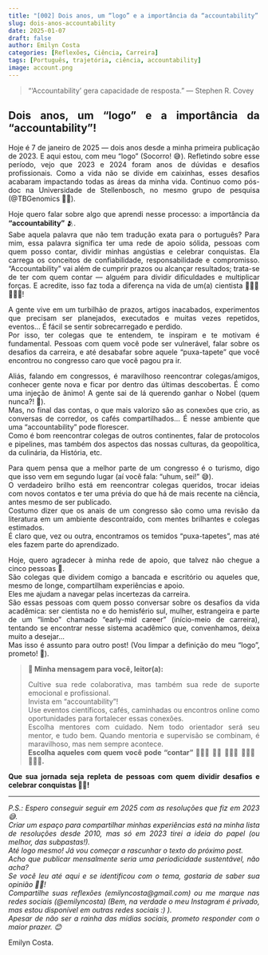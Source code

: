 ```yaml
---
title: "[002] Dois anos, um “logo” e a importância da “accountability”!"
slug: dois-anos-accountability
date: 2025-01-07
draft: false
author: Emilyn Costa
categories: [Reflexões, Ciência, Carreira]
tags: [Português, trajetória, ciência, accountability]
image: account.png
---
```


> "'Accountability' gera capacidade de resposta."
> — Stephen R. Covey

<div style="text-align: justify">

## Dois anos, um “logo” e a importância da “accountability”!

Hoje é 7 de janeiro de 2025 — dois anos desde a minha primeira publicação de 2023. E aqui estou, com meu “logo” (Socorro! 😅). Refletindo sobre esse período, vejo que 2023 e 2024 foram anos de dúvidas e desafios profissionais. Como a vida não se divide em caixinhas, esses desafios acabaram impactando todas as áreas da minha vida. Continuo como pós-doc na Universidade de Stellenbosch, no mesmo grupo de pesquisa (@TBGenomics 🫶🏽).

Hoje quero falar sobre algo que aprendi nesse processo: a importância da **"accountability"** 🫂.  
Sabe aquela palavra que não tem tradução exata para o português? Para mim, essa palavra significa ter uma rede de apoio sólida, pessoas com quem posso contar, dividir minhas angústias e celebrar conquistas. Ela carrega os conceitos de confiabilidade, responsabilidade e compromisso. “Accountability” vai além de cumprir prazos ou alcançar resultados; trata-se de ter com quem contar — alguém para dividir dificuldades e multiplicar forças. E acredite, isso faz toda a diferença na vida de um(a) cientista 👩🏾‍🔬🧑🏼‍🔬!

A gente vive em um turbilhão de prazos, artigos inacabados, experimentos que precisam ser planejados, executados e muitas vezes repetidos, eventos... É fácil se sentir sobrecarregado e perdido.  
Por isso, ter colegas que te entendem, te inspiram e te motivam é fundamental. Pessoas com quem você pode ser vulnerável, falar sobre os desafios da carreira, e até desabafar sobre aquele "puxa-tapete" que você encontrou no congresso caro que você pagou pra ir.

Aliás, falando em congressos, é maravilhoso reencontrar colegas/amigos, conhecer gente nova e ficar por dentro das últimas descobertas. É como uma injeção de ânimo! A gente sai de lá querendo ganhar o Nobel (quem nunca?! 🤪).  
Mas, no final das contas, o que mais valorizo são as conexões que crio, as conversas de corredor, os cafés compartilhados... É nesse ambiente que uma "accountability" pode florescer.  
Como é bom reencontrar colegas de outros continentes, falar de protocolos e pipelines, mas também dos aspectos das nossas culturas, da geopolítica, da culinária, da História, etc.

Para quem pensa que a melhor parte de um congresso é o turismo, digo que isso vem em segundo lugar (aí você fala: “uhum, sei!” 😅).  
O verdadeiro brilho está em reencontrar colegas queridos, trocar ideias com novos contatos e ter uma prévia do que há de mais recente na ciência, antes mesmo de ser publicado.  
Costumo dizer que os anais de um congresso são como uma revisão da literatura em um ambiente descontraído, com mentes brilhantes e colegas estimados.  
É claro que, vez ou outra, encontramos os temidos “puxa-tapetes”, mas até eles fazem parte do aprendizado.

Hoje, quero agradecer à minha rede de apoio, que talvez não chegue a cinco pessoas 🥹.  
São colegas que dividem comigo a bancada e escritório ou aqueles que, mesmo de longe, compartilham experiências e apoio.  
Eles me ajudam a navegar pelas incertezas da carreira.  
São essas pessoas com quem posso conversar sobre os desafios da vida acadêmica: ser cientista no e do hemisfério sul, mulher, estrangeira e parte de um “limbo” chamado “early-mid career” (início-meio de carreira), tentando se encontrar nesse sistema acadêmico que, convenhamos, deixa muito a desejar...  
Mas isso é assunto para outro post! (Vou limpar a definição do meu “logo”, prometo! 🫡).

> **🌟 Minha mensagem para você, leitor(a):**
>
> Cultive sua rede colaborativa, mas também sua rede de suporte emocional e profissional.  
> Invista em "accountability"!  
> Use eventos científicos, cafés, caminhadas ou encontros online como oportunidades para fortalecer essas conexões.  
> Escolha mentores com cuidado. Nem todo orientador será seu mentor, e tudo bem. Quando mentoria e supervisão se combinam, é maravilhoso, mas nem sempre acontece.  
> **Escolha aqueles com quem você pode "contar" 🙋🏻‍♀️ 💁🏿 🙆🏻‍♂️ 🙅🏿‍♀️ 🙆🏽‍♀️.**

**Que sua jornada seja repleta de pessoas com quem dividir desafios e celebrar conquistas 🫰🏽!**

---

<div style="text-align: justify; font-style: italic;">

P.S.: Espero conseguir seguir em 2025 com as resoluções que fiz em 2023 😅.  
Criar um espaço para compartilhar minhas experiências está na minha lista de resoluções desde 2010, mas só em 2023 tirei a ideia do papel (ou melhor, das subpastas!).  
Até logo mesmo! Já vou começar a rascunhar o texto do próximo post.  
Acho que publicar mensalmente seria uma periodicidade sustentável, não acha?  
Se você leu até aqui e se identificou com o tema, gostaria de saber sua opinião 🤲🏽!  
Compartilhe suas reflexões (emilyncosta@gmail.com) ou me marque nas redes sociais (@emilyncosta) (Bem, na verdade o meu Instagram é privado, mas estou disponível em outras redes sociais :) ).  
Apesar de não ser a rainha das mídias sociais, prometo responder com o maior prazer. 😊

</div>

<div style="text-align: justify; font-style: normal;">

Emilyn Costa.

</div>

